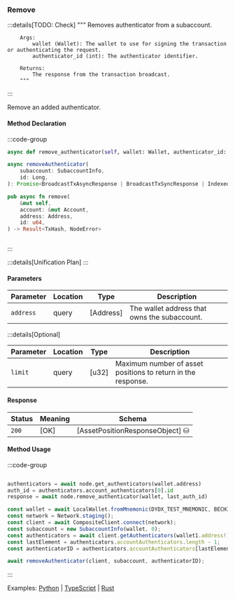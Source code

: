 ### Remove

:::details[TODO: Check]
        """
        Removes authenticator from a subaccount.

        Args:
            wallet (Wallet): The wallet to use for signing the transaction or authenticating the request.
            authenticator_id (int): The authenticator identifier.

        Returns:
            The response from the transaction broadcast.
        """
:::

Remove an added authenticator.

#### Method Declaration

:::code-group

```python [Python]
async def remove_authenticator(self, wallet: Wallet, authenticator_id: int)
```

```typescript [TypeScript]
async removeAuthenticator(
    subaccount: SubaccountInfo,
    id: Long,
): Promise<BroadcastTxAsyncResponse | BroadcastTxSyncResponse | IndexedTx>
```

```rust [Rust]
pub async fn remove(
    &mut self,
    account: &mut Account,
    address: Address,
    id: u64,
) -> Result<TxHash, NodeError>
```

```url [API]
```

:::

:::details[Unification Plan]
:::

#### Parameters

| Parameter           | Location | Type               | Description                                                           |
| ------------------- | -------- | ------------------ | --------------------------------------------------------------------- |
| `address`           | query    | [Address]          | The wallet address that owns the subaccount.                          |

:::details[Optional]

| Parameter                     | Location | Type                      | Description                                                  |
| ----------------------------- | -------- | ------------------------- | ------------------------------------------------------------ |
| `limit`                       | query    | [u32]                     | Maximum number of asset positions to return in the response. |

#### Response

| Status | Meaning     | Schema                          |
| ------ | ----------- | ------------------------------- |
| `200`  | [OK]        | [AssetPositionResponseObject] ⛁ |

#### Method Usage

:::code-group

```rust [Rust]
```

```python [Python]
authenticators = await node.get_authenticators(wallet.address)
auth_id = authenticators.account_authenticators[0].id
response = await node.remove_authenticator(wallet, last_auth_id)
```

```typescript [TypeScript]
const wallet = await LocalWallet.fromMnemonic(DYDX_TEST_MNEMONIC, BECH32_PREFIX);
const network = Network.staging();
const client = await CompositeClient.connect(network);
const subaccount = new SubaccountInfo(wallet, 0);
const authenticators = await client.getAuthenticators(wallet1.address!);
const lastElement = authenticators.accountAuthenticators.length - 1;
const authenticatorID = authenticators.accountAuthenticators[lastElement].id;

await removeAuthenticator(client, subaccount, authenticatorID);
```

:::

Examples: [Python] | [TypeScript] | [Rust]

[Python]: https://github.com/dydxprotocol/v4-clients/blob/3e8c7e1b960291b7ef273962d374d9934a5c4d33/v4-client-py-v2/examples/authenticator_management.py#L68
[TypeScript]: https://github.com/dydxprotocol/v4-clients/blob/3e8c7e1b960291b7ef273962d374d9934a5c4d33/v4-client-js/examples/permissioned_keys_example.ts#L50
[Rust]: https://github.com/dydxprotocol/v4-clients/blob/3e8c7e1b960291b7ef273962d374d9934a5c4d33/v4-client-rs/client/examples/authenticator.rs#L146

